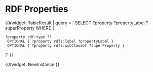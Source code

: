 = RDF Properties =

{{#widget: TableResult |
query = '
SELECT ?property ?propertyLabel ?superProperty WHERE { 
 ?property rdf:type ?? .  
  OPTIONAL { ?property rdfs:label ?propertyLabel }
  OPTIONAL { ?property rdfs:subClassOf ?superProperty }
}'
}}


{{#widget: NewInstance }}